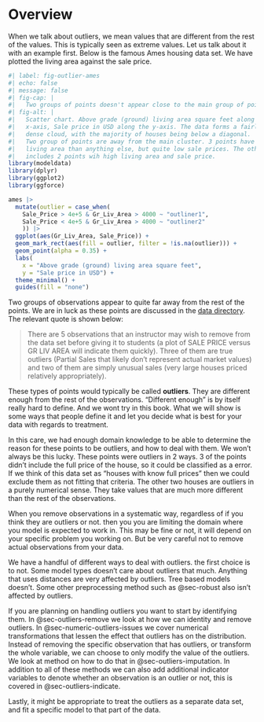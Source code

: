 # Overview {#sec-outliers}

When we talk about outliers, we mean values that are different from the rest of the values. This is typically seen as extreme values. Let us talk about it with an example first. Below is the famous Ames housing data set. We have plotted the living area against the sale price.

```r
#| label: fig-outlier-ames
#| echo: false
#| message: false
#| fig-cap: |
#|   Two groups of points doesn't appear close to the main group of points.
#| fig-alt: |
#|   Scatter chart. Above grade (ground) living area square feet along the 
#|   x-axis, Sale price in USD along the y-axis. The data forms a fairly
#|   dense cloud, with the majority of houses being below a diagonal.
#|   Two group of points are away from the main cluster. 3 points have higher
#|   living area than anything else, but quite low sale prices. The other group 
#|   includes 2 points wih high living area and sale price.
library(modeldata)
library(dplyr)
library(ggplot2)
library(ggforce)

ames |>
  mutate(outlier = case_when(
    Sale_Price > 4e+5 & Gr_Liv_Area > 4000 ~ "outliner1",
    Sale_Price < 4e+5 & Gr_Liv_Area > 4000 ~ "outliner2"
    )) |>
  ggplot(aes(Gr_Liv_Area, Sale_Price)) +
  geom_mark_rect(aes(fill = outlier, filter = !is.na(outlier))) +
  geom_point(alpha = 0.35) +
  labs(
    x = "Above grade (ground) living area square feet",
    y = "Sale price in USD") +
  theme_minimal() +
  guides(fill = "none")
```

Two groups of observations appear to quite far away from the rest of the points. We are in luck as these points are discussed in the [data directory](http://jse.amstat.org/v19n3/decock/DataDocumentation.txt). The relevant quote is shown below:

> There are 5 observations that an instructor may wish to remove from the data set before giving it to students (a plot of SALE PRICE versus GR LIV AREA will indicate them quickly). Three of them are true outliers (Partial Sales that likely don’t represent actual market values) and two of them are simply unusual sales (very large houses priced relatively appropriately).

These types of points would typically be called **outliers**. They are different enough from the rest of the observations. "Different enough" is by itself really hard to define. And we wont try in this book. What we will show is some ways that people define it and let you decide what is best for your data with regards to treatment.

In this care, we had enough domain knowledge to be able to determine the reason for these points to be outliers, and how to deal with them. We won't always be this lucky. These points were outliers in 2 ways. 3 of the points didn't include the full price of the house, so it could be classified as a error. If we think of this data set as "houses with know full prices" then we could exclude them as not fitting that criteria. The other two houses are outliers in a purely numerical sense. They take values that are much more different than the rest of the observations.

When you remove observations in a systematic way, regardless of if you think they are outliers or not. then you you are limiting the domain where you model is expected to work in. This may be fine or not, it will depend on your specific problem you working on. But be very careful not to remove actual observations from your data. 

We have a handful of different ways to deal with outliers. the first choice is to not. Some model types doesn't care about outliers that much. Anything that uses distances are very affected by outliers. Tree based models doesn't. Some other preprocessing method such as @sec-robust also isn't affected by outliers.

If you are planning on handling outliers you want to start by identifying them. In @sec-outliers-remove we look at how we can identity and remove outliers. In @sec-numeric-outliers-issues we cover numerical transformations that lessen the effect that outliers has on the distribution. Instead of removing the specific observation that has outliers, or transform the whole variable, we can choose to only modify the value of the outliers. We look at method on how to do that in @sec-outliers-imputation. In addition to all of these methods we can also add additional indicator variables to denote whether an observation is an outlier or not, this is covered in @sec-outliers-indicate.

Lastly, it might be appropriate to treat the outliers as a separate data set, and fit a specific model to that part of the data.
